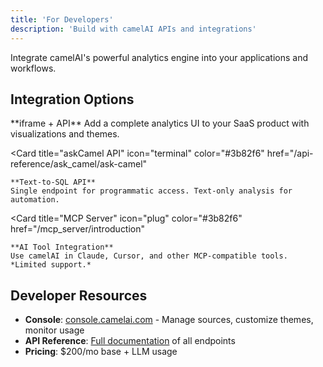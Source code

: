 ```yaml
---
title: 'For Developers'
description: 'Build with camelAI APIs and integrations'
---
```


Integrate camelAI's powerful analytics engine into your applications and workflows.

## Integration Options

<CardGroup cols={3}>
  <Card 
    title="Embedded Analytics" 
    icon="window" 
    color="#3b82f6"
    href="/dev_api/camel-api-quickstart"
  >
    **iframe + API**  
    Add a complete analytics UI to your SaaS product with visualizations and themes.
  </Card>
  
  <Card 
    title="askCamel API" 
    icon="terminal" 
    color="#3b82f6"
    href="/api-reference/ask_camel/ask-camel"
  >
    **Text-to-SQL API**  
    Single endpoint for programmatic access. Text-only analysis for automation.
  </Card>
  
  <Card 
    title="MCP Server" 
    icon="plug"
    color="#3b82f6"
    href="/mcp_server/introduction"
  >
    **AI Tool Integration**  
    Use camelAI in Claude, Cursor, and other MCP-compatible tools. *Limited support.*
  </Card>
</CardGroup>

## Developer Resources

- **Console**: [console.camelai.com](https://console.camelai.com) - Manage sources, customize themes, monitor usage
- **API Reference**: [Full documentation](/api-reference) of all endpoints
- **Pricing**: \$200/mo base + LLM usage